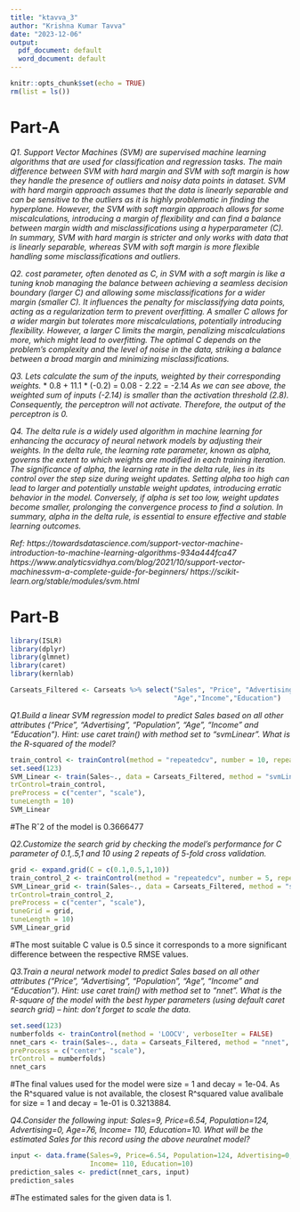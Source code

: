 ```yaml
---
title: "ktavva_3"
author: "Krishna Kumar Tavva"
date: "2023-12-06"
output:
  pdf_document: default
  word_document: default
---
```


```r
knitr::opts_chunk$set(echo = TRUE)
rm(list = ls())

```

# Part-A

*Q1. Support Vector Machines (SVM) are supervised machine learning algorithms that are used for classification and regression tasks. The main difference between SVM with hard margin and SVM with soft margin is how they handle the presence of outliers and noisy data points in dataset. SVM with hard margin approach assumes that the data is linearly separable and can be sensitive to the outliers as it is highly problematic in finding the hyperplane. However, the SVM with soft margin approach allows for some miscalculations, introducing a margin of flexibility and can find a balance between margin width and misclassifications using a hyperparameter (C). In summary, SVM with hard margin is stricter and only works with data that is linearly separable, whereas SVM with soft margin is more flexible handling some misclassifications and outliers.*

*Q2. cost parameter, often denoted as C, in SVM with a soft margin is like a tuning knob managing the balance between achieving a seamless decision boundary (larger C) and allowing some misclassifications for a wider margin (smaller C). It influences the penalty for misclassifying data points, acting as a regularization term to prevent overfitting. A smaller C allows for a wider margin but tolerates more miscalculations, potentially introducing flexibility. However, a larger C limits the margin, penalizing miscalculations more, which might lead to overfitting. The optimal C depends on the problem's complexity and the level of noise in the data, striking a balance between a broad margin and minimizing misclassifications.*

*Q3. Lets calculate the sum of the inputs, weighted by their corresponding weights.* \newline
0.1 * 0.8 + 11.1 * (-0.2) = 0.08 - 2.22 = -2.14 \newline
*As we can see above, the weighted sum of inputs (-2.14) is smaller than the activation threshold (2.8). Consequently, the perceptron will not activate. Therefore, the output of the perceptron is 0.*

*Q4. The delta rule is a widely used algorithm in machine learning for enhancing the accuracy of neural network models by adjusting their weights. In the delta rule, the learning rate parameter, known as alpha, governs the extent to which weights are modified in each training iteration. The significance of alpha, the learning rate in the delta rule, lies in its control over the step size during weight updates. Setting alpha too high can lead to larger and potentially unstable weight updates, introducing erratic behavior in the model. Conversely, if alpha is set too low, weight updates become smaller, prolonging the convergence process to find a solution. In summary, alpha in the delta rule, is essential to ensure effective and stable learning outcomes.*

*Ref:* \newline
*https://towardsdatascience.com/support-vector-machine-introduction-to-machine-learning-algorithms-934a444fca47* \newline
*https://www.analyticsvidhya.com/blog/2021/10/support-vector-machinessvm-a-complete-guide-for-beginners/* \newline
*https://scikit-learn.org/stable/modules/svm.html* \newline

# Part-B

```r
library(ISLR)
library(dplyr)
library(glmnet)
library(caret)
library(kernlab)
```

```r
Carseats_Filtered <- Carseats %>% select("Sales", "Price", "Advertising","Population",
                                         "Age","Income","Education")
```


*Q1.Build a linear SVM regression model to predict Sales based on all other attributes ("Price", "Advertising", "Population", "Age", "Income" and "Education"). Hint: use caret train() with method set to “svmLinear”. What is the R-squared of the model?*

```r
train_control <- trainControl(method = "repeatedcv", number = 10, repeats = 3)
set.seed(123)
SVM_Linear <- train(Sales~., data = Carseats_Filtered, method = "svmLinear",
trControl=train_control,
preProcess = c("center", "scale"),
tuneLength = 10)
SVM_Linear
```
#The Rˆ2 of the model is 0.3666477

*Q2.Customize the search grid by checking the model’s performance for C parameter of 0.1,.5,1 and 10 using 2 repeats of 5-fold cross validation.*

```r
grid <- expand.grid(C = c(0.1,0.5,1,10))
train_control_2 <- trainControl(method = "repeatedcv", number = 5, repeats = 2)
SVM_Linear_grid <- train(Sales~., data = Carseats_Filtered, method = "svmLinear",
trControl=train_control_2,
preProcess = c("center", "scale"),
tuneGrid = grid,
tuneLength = 10)
SVM_Linear_grid
```
#The most suitable C value is 0.5 since it corresponds to a more significant difference between the respective RMSE values.

*Q3.Train a neural network model to predict Sales based on all other attributes ("Price", "Advertising", "Population", "Age", "Income" and "Education"). Hint: use caret train() with method set to “nnet”. What is the R-square of the model with the best hyper parameters (using default caret search grid) – hint: don’t forget to scale the data.*

```r
set.seed(123)
numberfolds <- trainControl(method = 'LOOCV', verboseIter = FALSE)
nnet_cars <- train(Sales~., data = Carseats_Filtered, method = "nnet",
preProcess = c("center", "scale"),
trControl = numberfolds)
nnet_cars
```

#The final values used for the model were size = 1 and decay = 1e-04. As the R^squared value is not available, the closest R^squared value avalibale for size = 1 and decay = 1e-01 is 0.3213884.

*Q4.Consider the following input: Sales=9, Price=6.54, Population=124, Advertising=0, Age=76, Income= 110, Education=10. What will be the estimated Sales for this record using the above neuralnet model?*

```r

input <- data.frame(Sales=9, Price=6.54, Population=124, Advertising=0, Age=76, 
                    Income= 110, Education=10)
prediction_sales <- predict(nnet_cars, input)
prediction_sales

```
#The estimated sales for the given data is 1.